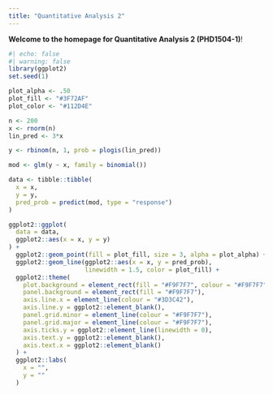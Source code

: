 ```yaml
---
title: "Quantitative Analysis 2"
---
```


**Welcome to the homepage for Quantitative Analysis 2 (PHD1504-1)**!

```r
#| echo: false
#| warning: false
library(ggplot2)
set.seed(1)

plot_alpha <- .50
plot_fill <- "#3F72AF"
plot_color <- "#112D4E"

n <- 200
x <- rnorm(n)
lin_pred <- 3*x 

y <- rbinom(n, 1, prob = plogis(lin_pred))

mod <- glm(y ~ x, family = binomial())

data <- tibble::tibble(
  x = x,
  y = y,
  pred_prob = predict(mod, type = "response")
)

ggplot2::ggplot(
  data = data,
  ggplot2::aes(x = x, y = y)
) + 
  ggplot2::geom_point(fill = plot_fill, size = 3, alpha = plot_alpha) + 
  ggplot2::geom_line(ggplot2::aes(x = x, y = pred_prob),
                     linewidth = 1.5, color = plot_fill) + 
  ggplot2::theme(
    plot.background = element_rect(fill = "#F9F7F7", colour = "#F9F7F7"),
    panel.background = element_rect(fill = "#F9F7F7"),
    axis.line.x = element_line(colour = "#3D3C42"),
    axis.line.y = ggplot2::element_blank(),
    panel.grid.minor = element_line(colour = "#F9F7F7"),
    panel.grid.major = element_line(colour = "#F9F7F7"),
    axis.ticks.y = ggplot2::element_line(linewidth = 0),
    axis.text.y = ggplot2::element_blank(),
    axis.text.x = ggplot2::element_blank()
  ) + 
  ggplot2::labs(
    x = "",
    y = ""
  )

```